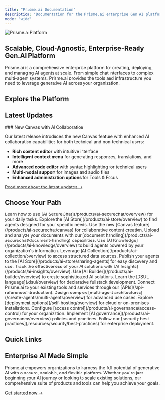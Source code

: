 ```yaml
---
title: "Prisme.ai Documentation"
description: "Documentation for the Prisme.ai enterprise Gen.AI platform"
mode: "wide"
---
```


![Prisme.ai Platform](/images/hero-light.png)

## Scalable, Cloud-Agnostic, Enterprise-Ready Gen.AI Platform

Prisme.ai is a comprehensive enterprise platform for creating, deploying, and managing AI agents at scale. From simple chat interfaces to complex multi-agent systems, Prisme.ai provides the tools and infrastructure you need to leverage generative AI across your organization.

## Explore the Platform

<CardGroup cols="2">
  <Card title="Get Started with Prisme.ai" icon="rocket" href="/get-started/index">
    
  </Card>
  <Card title="Deployment Options" icon="server" href="/self-hosting/overview">
    
  </Card>
  <Card title="Prisme.ai Products" icon="puzzle-piece" href="/products/overview">
    
  </Card>
  <Card title="API References" icon="code" href="/api-reference/introduction">
    
  </Card>
  <Card title="Create Agents" icon="robot" href="/create-agents/overview">
    
  </Card>
  <Card title="Connect Data Sources" icon="database" href="/app-store/overview">
    
  </Card>
  <Card title="Resources" icon="book" href="/resources/templates/overview">
    
  </Card>
</CardGroup>

## Latest Updates

<Card title="What's New in Prisme.ai" icon="sparkles" href="/get-started/whats-new">
  ### New Canvas with AI Collaboration

  Our latest release introduces the new Canvas feature with enhanced AI collaboration capabilities for both technical and non-technical users:

  - **Rich content editor** with intuitive interface
  - **Intelligent context menu** for generating responses, translations, and more
  - **Advanced code editor** with syntax highlighting for technical users
  - **Multi-modal support** for images and audio files
  - **Enhanced administration options** for Tools & Focus

  [Read more about the latest updates →](/get-started/whats-new)
</Card>

## Choose Your Path

<Tabs>
  <Tab title="End Users">
    <Steps>
      <Step title="Get started with secure AI chat">
        Learn how to use [AI SecureChat](/products/ai-securechat/overview) for your daily tasks.
      </Step>
      <Step title="Discover specialized agents">
        Explore the [AI Store](/products/ai-store/overview) to find agents designed for your specific needs.
      </Step>
      <Step title="Enhance your content creation">
        Use the new [Canvas feature](/products/ai-securechat/canvas) for collaborative content creation.
      </Step>
      <Step title="Work with your documents">
        Upload and analyze your documents with our [document handling](/products/ai-securechat/document-handling) capabilities.
      </Step>
    </Steps>
  </Tab>
  <Tab title="Business Users">
    <Steps>
      <Step title="Create knowledge-powered agents">
        Use [AI Knowledge](/products/ai-knowledge/overview) to build agents powered by your organization's information.
      </Step>
      <Step title="Connect to your data">
        Leverage [AI Collection](/products/ai-collection/overview) to access structured data sources.
      </Step>
      <Step title="Share agents with your team">
        Publish your agents to the [AI Store](/products/ai-store/sharing-agents) for easy discovery and use.
      </Step>
      <Step title="Measure impact and performance">
        Track the effectiveness of your AI solutions with [AI Insights](/products/ai-insights/overview).
      </Step>
    </Steps>
  </Tab>
  <Tab title="Developers">
    <Steps>
      <Step title="Build advanced AI applications">
        Use [AI Builder](/products/ai-builder/overview) to create sophisticated AI solutions.
      </Step>
      <Step title="Master DSUL">
        Learn the [DSUL language](/dsul/overview) for declarative fullstack development.
      </Step>
      <Step title="Integrate with your systems">
        Connect Prisme.ai to your existing tools and services through our [APIs](/api-reference/introduction).
      </Step>
      <Step title="Create multi-agent systems">
        Design complex [multi-agent architectures](/create-agents/multi-agents/overview) for advanced use cases.
      </Step>
    </Steps>
  </Tab>
  <Tab title="IT & Administrators">
    <Steps>
      <Step title="Choose your deployment">
        Explore [deployment options](/self-hosting/overview) for cloud or on-premises installations.
      </Step>
      <Step title="Manage user access">
        Configure [access control](/products/ai-governance/access-control) for your organization.
      </Step>
      <Step title="Monitor and govern">
        Implement [AI governance](/products/ai-governance/overview) policies and practices.
      </Step>
      <Step title="Ensure security and compliance">
        Follow our [security best practices](/resources/security/best-practices) for enterprise deployment.
      </Step>
    </Steps>
  </Tab>
</Tabs>

## Quick Links

<CardGroup cols="4">
  <Card title="Documentation" icon="book" href="/get-started/index">
    
  </Card>
  <Card title="GitHub" icon="github" href="https://github.com/prismeai">
    
  </Card>
  <Card title="Community" icon="users" href="https://community.prisme.ai">
    
  </Card>
  <Card title="Support" icon="headset" href="/resources/support/contact">
    
  </Card>
</CardGroup>

## Enterprise AI Made Simple

Prisme.ai empowers organizations to harness the full potential of generative AI with a secure, scalable, and flexible platform. Whether you're just beginning your AI journey or looking to scale existing solutions, our comprehensive suite of products and tools can help you achieve your goals.

[Get started now →](/get-started/index)